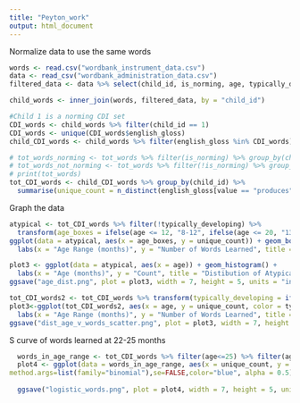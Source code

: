```yaml
---
title: "Peyton_work"
output: html_document
---
```



Normalize data to use the same words
```r
words <- read.csv("wordbank_instrument_data.csv")
data <- read_csv("wordbank_administration_data.csv")
filtered_data <- data %>% select(child_id, is_norming, age, typically_developing)

child_words <- inner_join(words, filtered_data, by = "child_id")

#Child 1 is a norming CDI set 
CDI_words <- child_words %>% filter(child_id == 1)
CDI_words <- unique(CDI_words$english_gloss)
child_CDI_words <- child_words %>% filter(english_gloss %in% CDI_words)

# tot_words_norming <- tot_words %>% filter(is_norming) %>% group_by(child_id) %>% count
# tot_words_not_norming <- tot_words %>% filter(!is_norming) %>% group_by(child_id) %>% count
# print(tot_words)
tot_CDI_words <- child_CDI_words %>% group_by(child_id) %>%
  summarise(unique_count = n_distinct(english_gloss[value == "produces"]), age = max(age.x), typically_developing = min(typically_developing))
```

Graph the data 
```r
atypical <- tot_CDI_words %>% filter(!typically_developing) %>%
  transform(age_boxes = ifelse(age <= 12, "8-12", ifelse(age <= 20, "13-20", ">20")))
ggplot(data = atypical, aes(x = age_boxes, y = unique_count)) + geom_boxplot() +
  labs(x = "Age Range (months)", y = "Number of Words Learned", title = "Distribution of Words Learned by Age Range")

plot3 <- ggplot(data = atypical, aes(x = age)) + geom_histogram() +
  labs(x = "Age (months)", y = "Count", title = "Distibution of Atypically Developing Children by Age")
ggsave("age_dist.png", plot = plot3, width = 7, height = 5, units = "in", dpi = 300)
```

```r
tot_CDI_words2 <- tot_CDI_words %>% transform(typically_developing = ifelse(typically_developing == 1,"Typically Developing", "Atypical Development"))
plot3<-ggplot(tot_CDI_words2, aes(x = age, y = unique_count, color = typically_developing)) + geom_point(alpha = 0) + geom_jitter(width = .5, height = .5, alpha = .3) +
  labs(x = "Age Range (months)", y = "Number of Words Learned", title = "Distribution of Words Learned by Age Range", color = "Development") + geom_smooth(se = FALSE, method = "lm")
ggsave("dist_age_v_words_scatter.png", plot = plot3, width = 7, height = 5, units = "in", dpi = 300)
```


S curve of words learned at 22-25 months
```r
  words_in_age_range <- tot_CDI_words %>% filter(age<=25) %>% filter(age>=22)
  plot4 <- ggplot(data = words_in_age_range, aes(x = unique_count, y = typically_developing)) + geom_jitter(width = 0.5, height = 0.1) +geom_hline(yintercept=mean(words_in_age_range$typically_developing),color="red") + geom_smooth(formula = y ~ x, method = "glm",
method.args=list(family="binomial"),se=FALSE,color="blue", alpha = 0.5) + labs(x = "Number of Words Learned at 22-25 months", y = "Typically Developing", title = "Words Learned vs Development", color = "Development")
  
  ggsave("logistic_words.png", plot = plot4, width = 7, height = 5, units = "in", dpi = 300)

```


